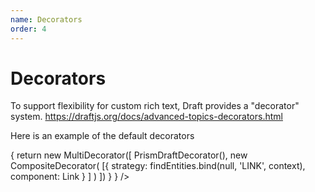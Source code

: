 ```yaml
---
name: Decorators
order: 4
---
```




# Decorators

To support flexibility for custom rich text, Draft provides a "decorator" system.
https://draftjs.org/docs/advanced-topics-decorators.html

Here is an example of the default decorators 


<Playground>
  <Dante 
    content={h1}
    widgets={[CodeBlockConfig()]}
    decorators={ (context)=> {
      return new MultiDecorator([
        PrismDraftDecorator(),
        new CompositeDecorator(
          [{
            strategy: findEntities.bind(null, 'LINK', context),
            component: Link
          } ]
        )
      ])
      }
    }
  />
</Playground>
